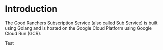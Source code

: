 # Introduction

The Good Ranchers Subscription Service (also called Sub Service) is built using Golang and is hosted on the Google Cloud Platform 
using Google Cloud Run (GCR). 

Test